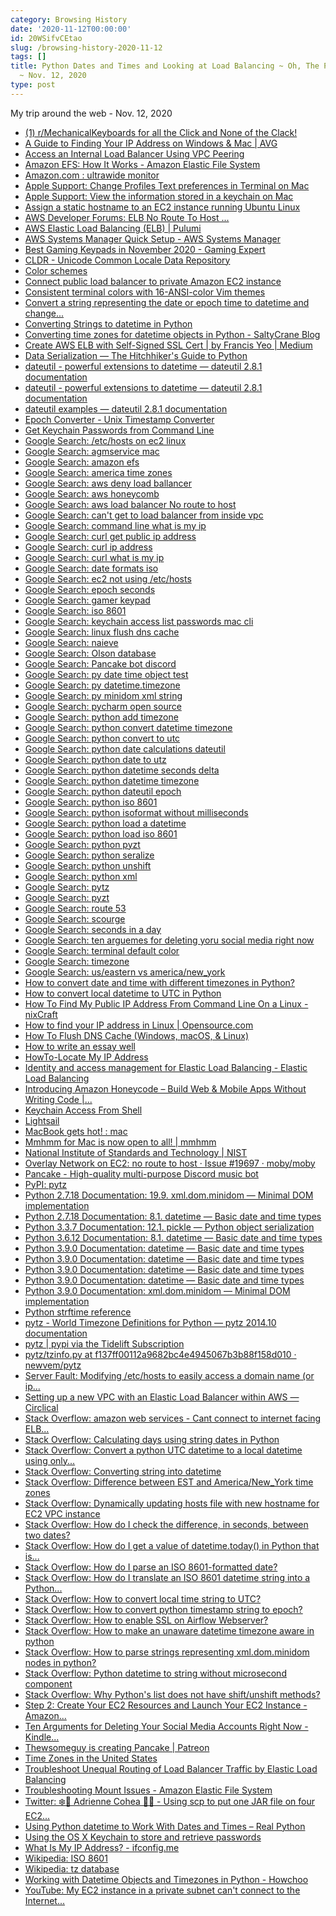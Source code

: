 ```yaml
---
category: Browsing History
date: '2020-11-12T00:00:00'
id: 20WSifvCEtao
slug: /browsing-history-2020-11-12
tags: []
title: Python Dates and Times and Looking at Load Balancing ~ Oh, The Pages I Goed
  ~ Nov. 12, 2020
type: post
---
```


My trip around the web - Nov. 12, 2020

- [(1) r/MechanicalKeyboards for all the Click and None of the Clack!](https://www.reddit.com/r/MechanicalKeyboards/)
- [A Guide to Finding Your IP Address on Windows & Mac | AVG](https://www.avg.com/en/signal/find-ip-address)
- [Access an Internal Load Balancer Using VPC Peering](https://aws.amazon.com/premiumsupport/knowledge-center/elb-access-load-balancer-vpc-peering/)
- [Amazon EFS: How It Works - Amazon Elastic File System](https://docs.aws.amazon.com/efs/latest/ug/how-it-works.html#how-it-works-ec2)
- [Amazon.com : ultrawide monitor](https://www.amazon.com/s?k=ultrawide+monitor&crid=JAHIZSJGS691&sprefix=ultra%2Caps%2C223&ref=nb_sb_ss_ts-a-p_3_5)
- [Apple Support: Change Profiles Text preferences in Terminal on Mac](https://support.apple.com/guide/terminal/change-profiles-text-preferences-trmltxt/mac)
- [Apple Support: View the information stored in a keychain on Mac](https://support.apple.com/guide/keychain-access/view-the-information-stored-in-a-keychain-kyca1085/mac)
- [Assign a static hostname to an EC2 instance running Ubuntu Linux](https://aws.amazon.com/premiumsupport/knowledge-center/linux-static-hostname/)
- [AWS Developer Forums: ELB No Route To Host ...](https://forums.aws.amazon.com/thread.jspa?threadID=121771)
- [AWS Elastic Load Balancing (ELB) | Pulumi](https://www.pulumi.com/docs/guides/crosswalk/aws/elb/)
- [AWS Systems Manager Quick Setup - AWS Systems Manager](https://docs.aws.amazon.com/systems-manager/latest/userguide/systems-manager-quick-setup.html)
- [Best Gaming Keypads in November 2020 - Gaming Expert](https://www.gamingexpert.net/best-gaming-keypads/)
- [CLDR - Unicode Common Locale Data Repository](http://cldr.unicode.org/)
- [Color schemes](https://help.gnome.org/users/gnome-terminal/stable/app-colors.html.en)
- [Connect public load balancer to private Amazon EC2 instance](https://aws.amazon.com/premiumsupport/knowledge-center/public-load-balancer-private-ec2/)
- [Consistent terminal colors with 16-ANSI-color Vim themes](https://jeffkreeftmeijer.com/vim-16-color/)
- [Convert a string representing the date or epoch time to datetime and change...](https://www.soudegesu.com/en/python/python-datetime/)
- [Converting Strings to datetime in Python](https://stackabuse.com/converting-strings-to-datetime-in-python/)
- [Converting time zones for datetime objects in Python - SaltyCrane Blog](https://www.saltycrane.com/blog/2009/05/converting-time-zones-datetime-objects-python/)
- [Create AWS ELB with Self-Signed SSL Cert | by Francis Yeo | Medium](https://medium.com/@francisyzy/create-aws-elb-with-self-signed-ssl-cert-cd1c352331f)
- [Data Serialization — The Hitchhiker's Guide to Python](https://docs.python-guide.org/scenarios/serialization/)
- [dateutil - powerful extensions to datetime — dateutil 2.8.1 documentation](https://dateutil.readthedocs.io/en/stable/index.html)
- [dateutil - powerful extensions to datetime — dateutil 2.8.1 documentation](https://dateutil.readthedocs.io/en/stable/)
- [dateutil examples — dateutil 2.8.1 documentation](https://dateutil.readthedocs.io/en/stable/examples.html)
- [Epoch Converter - Unix Timestamp Converter](https://www.epochconverter.com/)
- [Get Keychain Passwords from Command Line](https://davidwalsh.name/keychain-command-line)
- [Google Search: /etc/hosts on ec2 linux](https://www.google.com/search?client=safari&rls=en&q=/etc/hosts+on+ec2+linux&ie=UTF-8&oe=UTF-8)
- [Google Search: agmservice mac](https://www.google.com/search?client=safari&rls=en&q=agmservice+mac&ie=UTF-8&oe=UTF-8)
- [Google Search: amazon efs](https://www.google.com/search?client=safari&rls=en&q=amazon+efs&ie=UTF-8&oe=UTF-8)
- [Google Search: america time zones](https://www.google.com/search?client=safari&rls=en&q=america+time+zones&ie=UTF-8&oe=UTF-8)
- [Google Search: aws deny load ballancer](https://www.google.com/search?client=safari&rls=en&q=aws+deny+load+ballancer&ie=UTF-8&oe=UTF-8)
- [Google Search: aws honeycomb](https://www.google.com/search?client=safari&rls=en&q=aws+honeycomb&ie=UTF-8&oe=UTF-8)
- [Google Search: aws load balancer No route to host](https://www.google.com/search?client=safari&rls=en&q=aws+load+balancer+No+route+to+host&ie=UTF-8&oe=UTF-8)
- [Google Search: can't get to load balancer from inside vpc](https://www.google.com/search?client=safari&rls=en&q=can%27t+get+to+load+balancer+from+inside+vpc&ie=UTF-8&oe=UTF-8)
- [Google Search: command line what is my ip](https://www.google.com/search?client=safari&rls=en&q=command+line+what+is+my+ip&ie=UTF-8&oe=UTF-8)
- [Google Search: curl get public ip address](https://www.google.com/search?client=safari&rls=en&q=curl+get+public+ip+address&ie=UTF-8&oe=UTF-8)
- [Google Search: curl ip address](https://www.google.com/search?client=safari&rls=en&q=curl+ip+address&ie=UTF-8&oe=UTF-8)
- [Google Search: curl what is my ip](https://www.google.com/search?client=safari&rls=en&q=curl+what+is+my+ip&ie=UTF-8&oe=UTF-8)
- [Google Search: date formats iso](https://www.google.com/search?newwindow=1&client=safari&rls=en&ei=3FCtX7b3Lqz85gLnsZHICg&q=date+formats+iso&oq=date+formats+iso&gs_lcp=CgZwc3ktYWIQAzIFCAAQyQMyCAgAEBYQChAeMgYIABAWEB4yBggAEBYQHjIGCAAQFhAeMgYIABAWEB4yBggAEBYQHjIGCAAQFhAeMgYIABAWEB4yBggAEBYQHjoECAAQRzoJCAAQyQMQChBDOgIIADoECAAQQzoGCAAQChBDOgQIABAKUOEyWLw4YK07aABwAngAgAFxiAHZApIBAzMuMZgBAKABAaoBB2d3cy13aXrIAQjAAQE&sclient=psy-ab&ved=0ahUKEwi21fK4pf3sAhUsvlkKHedYBKkQ4dUDCAw&uact=5)
- [Google Search: ec2 not using /etc/hosts](https://www.google.com/search?client=safari&rls=en&q=ec2+not+using+/etc/hosts&ie=UTF-8&oe=UTF-8)
- [Google Search: epoch seconds](https://www.google.com/search?client=safari&rls=en&q=epoch+seconds&ie=UTF-8&oe=UTF-8)
- [Google Search: gamer keypad](https://www.google.com/search?client=safari&rls=en&q=gamer+keypad&ie=UTF-8&oe=UTF-8)
- [Google Search: iso 8601](https://www.google.com/search?client=safari&rls=en&q=iso+8601&ie=UTF-8&oe=UTF-8)
- [Google Search: keychain access list passwords mac cli](https://www.google.com/search?newwindow=1&client=safari&rls=en&ei=qY2sX9_tFaaE5wK0-bGQCg&q=keychain+access+list+passwords+mac+cli+&oq=keychain+access+list+passwords+mac+cli+&gs_lcp=CgZwc3ktYWIQAzIFCCEQoAEyBQghEKABMgUIIRCgAToECAAQRzoICCEQFhAdEB46BQghEKsCUKdYWPZjYPhkaABwAngAgAHEAYgB0gSSAQMwLjSYAQCgAQGqAQdnd3Mtd2l6yAEIwAEB&sclient=psy-ab&ved=0ahUKEwif5tWk6_vsAhUmwlkKHbR8DKIQ4dUDCAw&uact=5)
- [Google Search: linux flush dns cache](https://www.google.com/search?client=safari&rls=en&q=linux+flush+dns+cache&ie=UTF-8&oe=UTF-8)
- [Google Search: naieve](https://www.google.com/search?client=safari&rls=en&q=naieve&ie=UTF-8&oe=UTF-8)
- [Google Search: Olson database](https://www.google.com/search?client=safari&rls=en&q=Olson+database&ie=UTF-8&oe=UTF-8)
- [Google Search: Pancake bot discord](https://www.google.com/search?client=safari&rls=en&q=Pancake+bot+discord&ie=UTF-8&oe=UTF-8)
- [Google Search: py date time object test](https://www.google.com/search?client=safari&rls=en&q=py+date+time+object+test&ie=UTF-8&oe=UTF-8)
- [Google Search: py datetime.timezone](https://www.google.com/search?client=safari&rls=en&q=py+datetime.timezone&ie=UTF-8&oe=UTF-8)
- [Google Search: py minidom xml string](https://www.google.com/search?client=safari&rls=en&q=py+minidom+xml+string&ie=UTF-8&oe=UTF-8)
- [Google Search: pycharm open source](https://www.google.com/search?client=safari&rls=en&q=pycharm+open+source&ie=UTF-8&oe=UTF-8)
- [Google Search: python add timezone](https://www.google.com/search?client=safari&rls=en&q=python+add+timezone&ie=UTF-8&oe=UTF-8)
- [Google Search: python convert datetime timezone](https://www.google.com/search?newwindow=1&client=safari&rls=en&ei=x5CtX77vPMLP5gL4nJrgDw&q=python+convert+datetime+timezone&oq=python+convert+datetime+timezone&gs_lcp=CgZwc3ktYWIQAzIFCAAQyQMyAggAMgYIABAWEB4yBggAEBYQHjIGCAAQFhAeMgYIABAWEB4yBggAEBYQHjIGCAAQFhAeMgYIABAWEB4yBggAEBYQHjoECAAQR1DCG1jiLGCzLmgAcAJ4AIABeYgBpAuSAQQxNS4ymAEAoAEBqgEHZ3dzLXdpesgBCMABAQ&sclient=psy-ab&ved=0ahUKEwj-7r6z4v3sAhXCp1kKHXiOBvwQ4dUDCAw&uact=5)
- [Google Search: python convert to utc](https://www.google.com/search?client=safari&rls=en&q=python+convert+to+utc&ie=UTF-8&oe=UTF-8)
- [Google Search: python date calculations dateutil](https://www.google.com/search?client=safari&rls=en&q=python+date+calculations+dateutil&ie=UTF-8&oe=UTF-8)
- [Google Search: python date to utz](https://www.google.com/search?client=safari&rls=en&q=python+date+to+utz&ie=UTF-8&oe=UTF-8)
- [Google Search: python datetime seconds delta](https://www.google.com/search?client=safari&rls=en&q=python+datetime+seconds+delta&ie=UTF-8&oe=UTF-8)
- [Google Search: python datetime timezone](https://www.google.com/search?client=safari&rls=en&q=python+datetime+timezone&ie=UTF-8&oe=UTF-8)
- [Google Search: python dateutil epoch](https://www.google.com/search?client=safari&rls=en&q=python+dateutil+epoch&ie=UTF-8&oe=UTF-8)
- [Google Search: python iso 8601](https://www.google.com/search?client=safari&rls=en&q=python+iso+8601&ie=UTF-8&oe=UTF-8)
- [Google Search: python isoformat without milliseconds](https://www.google.com/search?client=safari&rls=en&q=python+isoformat+without+milliseconds&ie=UTF-8&oe=UTF-8)
- [Google Search: python load a datetime](https://www.google.com/search?client=safari&rls=en&q=python+load+a+datetime&ie=UTF-8&oe=UTF-8)
- [Google Search: python load iso 8601](https://www.google.com/search?client=safari&rls=en&q=python+load+iso+8601&ie=UTF-8&oe=UTF-8)
- [Google Search: python pyzt](https://www.google.com/search?client=safari&rls=en&q=python+pyzt&ie=UTF-8&oe=UTF-8)
- [Google Search: python seralize](https://www.google.com/search?client=safari&rls=en&q=python+seralize&ie=UTF-8&oe=UTF-8)
- [Google Search: python unshift](https://www.google.com/search?client=safari&rls=en&q=python+unshift&ie=UTF-8&oe=UTF-8)
- [Google Search: python xml](https://www.google.com/search?client=safari&rls=en&q=python+xml&ie=UTF-8&oe=UTF-8)
- [Google Search: pytz](https://www.google.com/search?client=safari&rls=en&q=pytz&ie=UTF-8&oe=UTF-8)
- [Google Search: pyzt](https://www.google.com/search?client=safari&rls=en&q=pyzt&ie=UTF-8&oe=UTF-8)
- [Google Search: route 53](https://www.google.com/search?newwindow=1&client=safari&rls=en&ei=f62tX_aWO6fr5gKr36GwCg&q=route+53&oq=route+53&gs_lcp=CgZwc3ktYWIQAzIKCAAQsQMQyQMQQzICCAAyAggAMgIIADICCAAyAggAMgIIADICCAAyAggAMgIIADoECAAQRzoHCAAQyQMQQzoECAAQQ1D-EVjwEmDSFmgAcAN4AIABhgGIAeYBkgEDMS4xmAEAoAEBqgEHZ3dzLXdpesgBCMABAQ&sclient=psy-ab&ved=0ahUKEwi20pfl_f3sAhWntVkKHatvCKYQ4dUDCAw&uact=5)
- [Google Search: scourge](https://www.google.com/search?newwindow=1&client=safari&rls=en&q=scourge&spell=1&sa=X&ved=2ahUKEwj0loPgv_3sAhXFuVkKHYfZAEwQBSgAegQIIxAv&biw=874&bih=1140)
- [Google Search: seconds in a day](https://www.google.com/search?client=safari&rls=en&q=seconds+in+a+day&ie=UTF-8&oe=UTF-8)
- [Google Search: ten arguemes for deleting yoru social media right now](https://www.google.com/search?client=safari&rls=en&q=ten+arguemes+for+deleting+yoru+social+media+right+now&ie=UTF-8&oe=UTF-8)
- [Google Search: terminal default color](https://www.google.com/search?client=safari&rls=en&q=terminal+default+color&ie=UTF-8&oe=UTF-8)
- [Google Search: timezone](https://www.google.com/search?client=safari&rls=en&q=timezone&ie=UTF-8&oe=UTF-8)
- [Google Search: us/eastern vs america/new_york](https://www.google.com/search?client=safari&rls=en&q=us/eastern+vs+america/new_york&ie=UTF-8&oe=UTF-8)
- [How to convert date and time with different timezones in Python?](https://www.tutorialspoint.com/How-to-convert-date-and-time-with-different-timezones-in-Python)
- [How to convert local datetime to UTC in Python](https://www.kite.com/python/answers/how-to-convert-local-datetime-to-utc-in-python)
- [How To Find My Public IP Address From Command Line On a Linux - nixCraft](https://www.cyberciti.biz/faq/how-to-find-my-public-ip-address-from-command-line-on-a-linux/)
- [How to find your IP address in Linux | Opensource.com](https://opensource.com/article/18/5/how-find-ip-address-linux)
- [How To Flush DNS Cache (Windows, macOS, & Linux)](https://phoenixnap.com/kb/how-to-flush-dns-cache)
- [How to write an essay well](https://www.julian.com/guide/write/intro)
- [HowTo-Locate My IP Address](https://www.sas.upenn.edu/~jasonrw/HowTo-FindIP.htm)
- [Identity and access management for Elastic Load Balancing - Elastic Load Balancing](https://docs.aws.amazon.com/elasticloadbalancing/latest/userguide/load-balancer-authentication-access-control.html)
- [Introducing Amazon Honeycode – Build Web & Mobile Apps Without Writing Code |...](https://aws.amazon.com/blogs/aws/introducing-amazon-honeycode-build-web-mobile-apps-without-writing-code/)
- [Keychain Access From Shell](https://macromates.com/blog/2006/keychain-access-from-shell/)
- [Lightsail](https://lightsail.aws.amazon.com/ls/webapp/create/instance?region=us-east-1)
- [MacBook gets hot! : mac](https://www.reddit.com/r/mac/comments/dk8xpj/macbook_gets_hot/)
- [Mmhmm for Mac is now open to all! | mmhmm](https://www.mmhmm.app/blog/mmhmm-for-mac-is-now-open-to-all)
- [National Institute of Standards and Technology | NIST](https://www.time.gov/)
- [Overlay Network on EC2: no route to host · Issue #19697 · moby/moby](https://github.com/moby/moby/issues/19697)
- [Pancake - High-quality multi-purpose Discord music bot](https://pancake.gg/)
- [PyPI: pytz](https://pypi.org/project/pytz/)
- [Python 2.7.18 Documentation: 19.9. xml.dom.minidom — Minimal DOM implementation](https://docs.python.org/2/library/xml.dom.minidom.html)
- [Python 2.7.18 Documentation: 8.1. datetime — Basic date and time types](https://docs.python.org/2/library/datetime.html)
- [Python 3.3.7 Documentation: 12.1. pickle — Python object serialization](https://docs.python.org/3.3/library/pickle.html)
- [Python 3.6.12 Documentation: 8.1. datetime — Basic date and time types](https://docs.python.org/3.6/library/datetime.html#datetime.datetime.isoformat)
- [Python 3.9.0 Documentation: datetime — Basic date and time types](https://docs.python.org/3/library/datetime.html)
- [Python 3.9.0 Documentation: datetime — Basic date and time types](https://docs.python.org/3/library/datetime.html#datetime.datetime.tzinfo)
- [Python 3.9.0 Documentation: datetime — Basic date and time types](https://docs.python.org/3/library/datetime.html#datetime.tzinfo)
- [Python 3.9.0 Documentation: datetime — Basic date and time types](https://docs.python.org/3/library/datetime.html#datetime.timezone)
- [Python 3.9.0 Documentation: xml.dom.minidom — Minimal DOM implementation](https://docs.python.org/3/library/xml.dom.minidom.html)
- [Python strftime reference](https://strftime.org/)
- [pytz - World Timezone Definitions for Python — pytz 2014.10 documentation](http://pytz.sourceforge.net/)
- [pytz | pypi via the Tidelift Subscription](https://tidelift.com/subscription/pkg/pypi-pytz?utm_source=pypi-pytz&utm_medium=referral&utm_campaign=enterprise&utm_term=repo)
- [pytz/tzinfo.py at f137ff00112a9682bc4e4945067b3b88f158d010 · newvem/pytz](https://github.com/newvem/pytz/blob/f137ff00112a9682bc4e4945067b3b88f158d010/pytz/tzinfo.py#L192-L193)
- [Server Fault: Modifying /etc/hosts to easily access a domain name (or ip...](https://serverfault.com/questions/526164/modifying-etc-hosts-to-easily-access-a-domain-name-or-ip-address-for-amazon-e)
- [Setting up a new VPC with an Elastic Load Balancer within AWS — Circlical](http://circlical.com/blog/2016/9/1/setting-up-a-new-vpc-with-an-elastic-load-balancer-within-aws)
- [Stack Overflow: amazon web services - Cant connect to internet facing ELB...](https://stackoverflow.com/questions/42567034/cant-connect-to-internet-facing-elb-from-instance-in-vpc)
- [Stack Overflow: Calculating days using string dates in Python](https://stackoverflow.com/questions/15551937/calculating-days-using-string-dates-in-python)
- [Stack Overflow: Convert a python UTC datetime to a local datetime using only...](https://stackoverflow.com/questions/4563272/convert-a-python-utc-datetime-to-a-local-datetime-using-only-python-standard-lib)
- [Stack Overflow: Converting string into datetime](https://stackoverflow.com/questions/466345/converting-string-into-datetime)
- [Stack Overflow: Difference between EST and America/New_York time zones](https://stackoverflow.com/questions/9863625/difference-between-est-and-america-new-york-time-zones/9863679)
- [Stack Overflow: Dynamically updating hosts file with new hostname for EC2 VPC instance](https://stackoverflow.com/questions/34394477/dynamically-updating-hosts-file-with-new-hostname-for-ec2-vpc-instance)
- [Stack Overflow: How do I check the difference, in seconds, between two dates?](https://stackoverflow.com/questions/4362491/how-do-i-check-the-difference-in-seconds-between-two-dates)
- [Stack Overflow: How do I get a value of datetime.today() in Python that is...](https://stackoverflow.com/questions/4530069/how-do-i-get-a-value-of-datetime-today-in-python-that-is-timezone-aware)
- [Stack Overflow: How do I parse an ISO 8601-formatted date?](https://stackoverflow.com/questions/127803/how-do-i-parse-an-iso-8601-formatted-date?rq=1)
- [Stack Overflow: How do I translate an ISO 8601 datetime string into a Python...](https://stackoverflow.com/questions/969285/how-do-i-translate-an-iso-8601-datetime-string-into-a-python-datetime-object)
- [Stack Overflow: How to convert local time string to UTC?](https://stackoverflow.com/questions/79797/how-to-convert-local-time-string-to-utc)
- [Stack Overflow: How to convert python timestamp string to epoch?](https://stackoverflow.com/questions/30468371/how-to-convert-python-timestamp-string-to-epoch)
- [Stack Overflow: How to enable SSL on Airflow Webserver?](https://stackoverflow.com/questions/56707707/how-to-enable-ssl-on-airflow-webserver)
- [Stack Overflow: How to make an unaware datetime timezone aware in python](https://stackoverflow.com/questions/7065164/how-to-make-an-unaware-datetime-timezone-aware-in-python)
- [Stack Overflow: How to parse strings representing xml.dom.minidom nodes in python?](https://stackoverflow.com/questions/2891589/how-to-parse-strings-representing-xml-dom-minidom-nodes-in-python)
- [Stack Overflow: Python datetime to string without microsecond component](https://stackoverflow.com/questions/7999935/python-datetime-to-string-without-microsecond-component)
- [Stack Overflow: Why Python's list does not have shift/unshift methods?](https://stackoverflow.com/questions/34210969/why-pythons-list-does-not-have-shift-unshift-methods)
- [Step 2: Create Your EC2 Resources and Launch Your EC2 Instance - Amazon...](https://docs.aws.amazon.com/efs/latest/ug/gs-step-one-create-ec2-resources.html)
- [Ten Arguments for Deleting Your Social Media Accounts Right Now - Kindle...](https://www.amazon.com/dp/B079DTVVG8/ref=dp-kindle-redirect?_encoding=UTF8&btkr=1)
- [Thewsomeguy is creating Pancake | Patreon](https://www.patreon.com/pancakebot)
- [Time Zones in the United States](https://www.timeanddate.com/time/zone/usa)
- [Troubleshoot Unequal Routing of Load Balancer Traffic by Elastic Load Balancing](https://aws.amazon.com/premiumsupport/knowledge-center/elb-fix-unequal-traffic-routing/)
- [Troubleshooting Mount Issues - Amazon Elastic File System](https://docs.aws.amazon.com/efs/latest/ug/troubleshooting-efs-mounting.html)
- [Twitter: ❄️🍃 Adrienne Cohea 🍂🎄 - Using scp to put one JAR file on four EC2...](https://twitter.com/AdrienneCohea/status/1326931616086646785)
- [Using Python datetime to Work With Dates and Times – Real Python](https://realpython.com/python-datetime/)
- [Using the OS X Keychain to store and retrieve passwords](https://www.netmeister.org/blog/keychain-passwords.html)
- [What Is My IP Address? - ifconfig.me](https://ifconfig.me/)
- [Wikipedia: ISO 8601](https://en.wikipedia.org/wiki/ISO_8601)
- [Wikipedia: tz database](https://en.wikipedia.org/wiki/Tz_database)
- [Working with Datetime Objects and Timezones in Python - Howchoo](https://howchoo.com/g/ywi5m2vkodk/working-with-datetime-objects-and-timezones-in-python)
- [YouTube: My EC2 instance in a private subnet can't connect to the Internet...](https://www.youtube.com/watch?v=Yl81_rXbbgA)